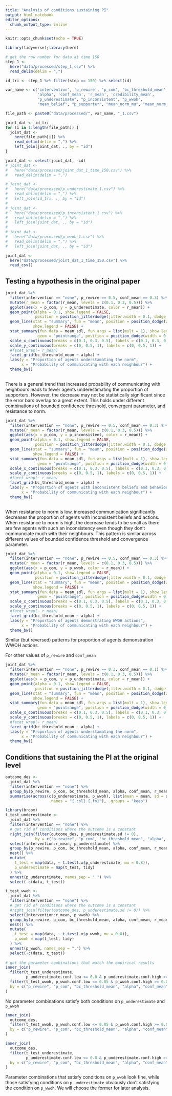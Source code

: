 ```yaml
---
title: "Analysis of conditions sustaining PI"
output: html_notebook
editor_options: 
  chunk_output_type: inline
---
```


```r
knitr::opts_chunk$set(echo = TRUE)

library(tidyverse);library(here)

# get the row number for data at time 150
step_1 <- 
  here("data/processed/step_1.csv") %>% 
  read_delim(delim = ",") 

id_tri <- step_1 %>% filter(step == 150) %>% select(id)

var_name <- c('intervention', 'p_rewire', 'p_com', 'bc_threshold_mean', 
              'alpha', 'conf_mean', 'r_mean', 'credibility_mean',
              "p_underestimate", "p_inconsistent", "p_wwoh", 
              "mean_belief", "p_supporter", "mean_norm_mu", "mean_norm_sd")

file_path <- paste0("data/processed/", var_name, "_1.csv")

joint_dat <- id_tri
for (i in 1:length(file_path)) {
  joint_dat <- 
    here(file_path[i]) %>% 
    read_delim(delim = ",") %>% 
    left_join(joint_dat, ., by = "id")
}

joint_dat <- select(joint_dat, -id)
# joint_dat <- 
#   here("data/processed/joint_dat_1_time_150.csv") %>% 
#   read_delim(delim = ",") 

# joint_dat <- 
#   here("data/processed/p_underestimate_1.csv") %>% 
#   read_delim(delim = ",") %>% 
#   left_join(id_tri, ., by = "id")
# 
# joint_dat <- 
#   here("data/processed/p_inconsistent_1.csv") %>% 
#   read_delim(delim = ",") %>% 
#   left_join(joint_dat, ., by = "id")
# 
# joint_dat <- 
#   here("data/processed/p_wwoh_1.csv") %>% 
#   read_delim(delim = ",") %>% 
#   left_join(joint_dat, ., by = "id")

joint_dat <- 
  here("data/processed/joint_dat_1_time_150.csv") %>% 
  read_csv()
```

## Testing a hypothesis in the original paper

```r
joint_dat %>% 
  filter(intervention == "none", p_rewire == 0.5, conf_mean == 0.3) %>% 
  mutate(r_mean = factor(r_mean, levels = c(0.1, 0.3, 0.5))) %>% 
  ggplot(aes(x = p_com, y = p_underestimate, color = r_mean)) +
  geom_point(alpha = 0.1, show.legend = FALSE,
             position = position_jitterdodge(jitter.width = 0.1, dodge.width = 0.15)) +
  geom_line(stat = "summary", fun = "mean", position = position_dodge(width = 0.15),
            show.legend = FALSE) +
  stat_summary(fun.data = mean_sdl, fun.args = list(mult = 1), show.legend = TRUE,
              geom = "pointrange", position = position_dodge(width = 0.15)) +
  scale_x_continuous(breaks = c(0.1, 0.3, 0.5), labels = c(0.1, 0.3, 0.5)) +
  scale_y_continuous(breaks = c(0, 0.5, 1), labels = c(0, 0.5, 1)) +
  #facet_wrap(~ r_mean)
  facet_grid(bc_threshold_mean ~ alpha) +
  labs(y = "Proportion of agents understamating the norm",
       x = "Probability of communicating with each neighbour") +
  theme_bw()
  
```

There is a general trend that increased probability of communicating with neighbours leads to fewer agents underestimating the proportion of supporters. However, the decrease may not be statistically significant since the error bars overlap to a great extent. This holds under different combinations of bounded confidence threshold, convergent parameter, and resistance to norm.

```r
joint_dat %>% 
  filter(intervention == "none", p_rewire == 0.5, conf_mean == 0.3) %>% 
  mutate(r_mean = factor(r_mean, levels = c(0.1, 0.3, 0.5))) %>% 
  ggplot(aes(x = p_com, y = p_inconsistent, color = r_mean)) +
  geom_point(alpha = 0.1, show.legend = FALSE,
             position = position_jitterdodge(jitter.width = 0.1, dodge.width = 0.15)) +
  geom_line(stat = "summary", fun = "mean", position = position_dodge(width = 0.15),
            show.legend = FALSE) +
  stat_summary(fun.data = mean_sdl, fun.args = list(mult = 1), show.legend = TRUE,
              geom = "pointrange", position = position_dodge(width = 0.15)) +
  scale_x_continuous(breaks = c(0.1, 0.3, 0.5), labels = c(0.1, 0.3, 0.5)) +
  scale_y_continuous(breaks = c(0, 0.5, 1), labels = c(0, 0.5, 1)) +
  #facet_wrap(~ r_mean)
  facet_grid(bc_threshold_mean ~ alpha) +
  labs(y = "Proportion of agents with inconsistent beliefs and behaviours",
       x = "Probability of communicating with each neighbour") +
  theme_bw()
  
```

When resistance to norm is low, increased communication significantly decreases the proportion of agents with inconsistent beliefs and actions. When resistance to norm is high, the decrease tends to be small as there are few agents with such an inconsistency even though they don't communciate much with their neighbours. This pattern is similar across different values of bounded confidence threshold and convergence parameter.


```r
joint_dat %>% 
  filter(intervention == "none", p_rewire == 0.5, conf_mean == 0.3) %>% 
  mutate(r_mean = factor(r_mean, levels = c(0.1, 0.3, 0.5))) %>% 
  ggplot(aes(x = p_com, y = p_wwoh, color = r_mean)) +
  geom_point(alpha = 0.1, show.legend = FALSE,
             position = position_jitterdodge(jitter.width = 0.1, dodge.width = 0.15)) +
  geom_line(stat = "summary", fun = "mean", position = position_dodge(width = 0.15),
            show.legend = FALSE) +
  stat_summary(fun.data = mean_sdl, fun.args = list(mult = 1), show.legend = TRUE,
              geom = "pointrange", position = position_dodge(width = 0.15)) +
  scale_x_continuous(breaks = c(0.1, 0.3, 0.5), labels = c(0.1, 0.3, 0.5)) +
  scale_y_continuous(breaks = c(0, 0.5, 1), labels = c(0, 0.5, 1)) +
  #facet_wrap(~ r_mean)
  facet_grid(bc_threshold_mean ~ alpha) +
  labs(y = "Proportion of agents demonstrating WWOH actions",
       x = "Probability of communicating with each neighbour") +
  theme_bw()
```
Similar (but reversed) patterns for proportion of agents demonstration WWOH actions.

For other values of `p_rewire` and `conf_mean`

```r
joint_dat %>% 
  filter(intervention == "none", p_rewire == 0.3, conf_mean == 0.1) %>% 
  mutate(r_mean = factor(r_mean, levels = c(0.1, 0.3, 0.5))) %>% 
  ggplot(aes(x = p_com, y = p_underestimate, color = r_mean)) +
  geom_point(alpha = 0.1, show.legend = FALSE,
             position = position_jitterdodge(jitter.width = 0.1, dodge.width = 0.15)) +
  geom_line(stat = "summary", fun = "mean", position = position_dodge(width = 0.15),
            show.legend = FALSE) +
  stat_summary(fun.data = mean_sdl, fun.args = list(mult = 1), show.legend = TRUE,
              geom = "pointrange", position = position_dodge(width = 0.15)) +
  scale_x_continuous(breaks = c(0.1, 0.3, 0.5), labels = c(0.1, 0.3, 0.5)) +
  scale_y_continuous(breaks = c(0, 0.5, 1), labels = c(0, 0.5, 1)) +
  #facet_wrap(~ r_mean)
  facet_grid(bc_threshold_mean ~ alpha) +
  labs(y = "Proportion of agents understamating the norm",
       x = "Probability of communicating with each neighbour") +
  theme_bw()
```


## Conditions that sustaining the PI at the original level

```r
outcome_des <- 
  joint_dat %>% 
  filter(intervention == "none") %>% 
  group_by(p_rewire, p_com, bc_threshold_mean, alpha, conf_mean, r_mean) %>% 
  summarise(across(c(p_underestimate, p_wwoh), list(mean = mean, sd = sd),
                   .names = "{.col}.{.fn}"), .groups = "keep") 
```

```r
library(broom)
t_test_underestimate <- 
  joint_dat %>% 
  filter(intervention == "none") %>%
  # get rid of conditions where the outcome is a constant
  right_join(filter(outcome_des, p_underestimate.sd != 0),
             by = c("p_rewire", "p_com", "bc_threshold_mean", "alpha", "conf_mean", "r_mean")) %>% 
  select(intervention:r_mean, p_underestimate) %>% 
  group_by(p_rewire, p_com, bc_threshold_mean, alpha, conf_mean, r_mean) %>% 
  nest() %>% 
  mutate(
    t_test = map(data, ~ t.test(.x$p_underestimate, mu = 0.8)),
    p_underestimate = map(t_test, tidy)
  ) %>% 
  unnest(p_underestimate, names_sep = ".") %>% 
  select(-c(data, t_test))

t_test_wwoh <- 
  joint_dat %>% 
  filter(intervention == "none") %>%
  # get rid of conditions where the outcome is a constant
  #right_join(filter(outcome_des, p_underestimate.sd != 0)) %>% 
  select(intervention:r_mean, p_wwoh) %>% 
  group_by(p_rewire, p_com, bc_threshold_mean, alpha, conf_mean, r_mean) %>% 
  nest() %>% 
  mutate(
    t_test = map(data, ~ t.test(.x$p_wwoh, mu = 0.8)),
    p_wwoh = map(t_test, tidy)
  ) %>% 
  unnest(p_wwoh, names_sep = ".") %>% 
  select(-c(data, t_test))
  
# get the parameter combinations that match the empirical results
inner_join(
  filter(t_test_underestimate, 
         p_underestimate.conf.low <= 0.8 & p_underestimate.conf.high >= 0.8),
  filter(t_test_wwoh, p_wwoh.conf.low <= 0.05 & p_wwoh.conf.high >= 0.05),
  by = c("p_rewire", "p_com", "bc_threshold_mean", "alpha", "conf_mean", "r_mean")
)

```

No parameter combinations satisfy both conditions on `p_underestimate` and `p_wwoh`

```r
inner_join(
  outcome_des,
  filter(t_test_wwoh, p_wwoh.conf.low <= 0.05 & p_wwoh.conf.high >= 0.05),
  by = c("p_rewire", "p_com", "bc_threshold_mean", "alpha", "conf_mean", "r_mean")
)
```

```r
inner_join(
  outcome_des,
  filter(t_test_underestimate, 
         p_underestimate.conf.low <= 0.8 & p_underestimate.conf.high >= 0.8),
  by = c("p_rewire", "p_com", "bc_threshold_mean", "alpha", "conf_mean", "r_mean")
)
```
Parameter combinations that satisfy conditions on `p_wwoh` look fine, while those satisfying conditions on `p_underestimate` obviously don't satisfying the condition on `p_wwoh`. We will choose the former for later analysis.
 
 
